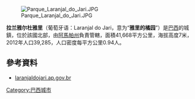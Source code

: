 [[Image:Parque_Laranjal_do_Jari.JPG|thumb]]

'''拉兰雅尔杜雅里'''（葡萄牙语：Laranjal do Jari，意为“'''雅里的橘园'''”）是[[巴西|巴西]]的城鎮，位於該國北部，由[[阿馬帕州|阿馬帕州]]負責管轄，面積41,668平方公里，海拔高度7米，2012年人口39,285，人口密度每平方公里0.94人。

==參考資料==
*[http://www.laranjaldojari.ap.gov.br/ laranjaldojari.ap.gov.br] {{Wayback|url=http://www.laranjaldojari.ap.gov.br/ |date=20210119174851 }}

{{Brazil-geo-stub}}
[[Category:巴西城市|Category:巴西城市]]